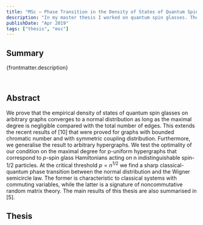 ```yaml
---
title: "MSc – Phase Transition in the Density of States of Quantum Spin Glasses"
description: "In my master thesis I worked on quantum spin glasses. The main novel finding was a phase transition between a semicircular and Gaussian density of states."
publishDate: "Apr 2019"
tags: ["thesis", "msc"]
---
```



## Summary

{frontmatter.description}

<br />

## Abstract

We prove that the empirical density of states of quantum spin glasses on arbitrary graphs converges to a normal distribution as long as the maximal degree is negligible compared with the total number of edges. This extends the recent results of [10] that were proved for graphs with bounded chromatic number and with symmetric coupling distribution. Furthermore, we generalise the result to arbitrary hypergraphs. We test the optimality of our condition on the maximal degree for p-uniform hypergraphs that correspond to $p$-spin glass Hamiltonians acting on n indistinguishable spin-$1/2$ particles. At the critical threshold $p = n^{1/2}$ we find a sharp classical-quantum phase transition between the normal distribution and the Wigner semicircle law. The former is characteristic to classical systems with commuting variables, while the latter is a signature of noncommutative random matrix theory. The main results of this thesis are also summarised in [5].

## Thesis

<PDFViewer url="mscthesis.pdf" filename="thesis.pdf" embedMode="" class="h-[60rem] w-[100%]" />
